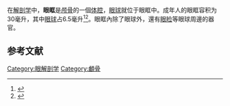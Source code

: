 {{Infobox anatomy
| Name = 眼眶

| Image2 = 
| Caption2 = 
| System = 
| Latin = Orbita
| Greek = 
| Precursor = 
| Artery = 
| Vein = 
| Nerve = 
| Lymph = 
}}在[[解剖学|解剖学]]中，'''眼眶'''是[[颅骨|颅骨]]的一個[[体腔|体腔]]，[[眼球|眼球]]就位于眼眶中。成年人的眼眶容积为30毫升，其中[[眼球|眼球]]占6.5毫升<ref name="urlOrbit – Definition and More from the Free Merriam–Webster Dictionary">{{Cite web|title=Orbit – Definition and More from the Free Merriam-Webster Dictionary|url=http://www.merriam-webster.com/dictionary/orbit|accessdate=2010-03-26|archive-date=2021-04-28|archive-url=https://web.archive.org/web/20210428094401/https://www.merriam-webster.com/dictionary/orbit|dead-url=no}}</ref><ref>{{Cite book|title=Embryology and Anatomy of the Orbit and Lacrimal System|editor-last=Tasman|editor-first=W.|editor2-last=Jaeger|editor2-first=E. A.|publisher=Lippincott Williams & Wilkins|year=2007|isbn=978-0-7817-6855-9}}</ref>。眼眶內除了眼球外，還有[[眼睑|眼睑]]等眼球周邊的器官。

==参考文献==
{{reflist}}
{{Orbital anatomy}}
[[Category:眼解剖学|Category:眼解剖学]]
[[Category:顱骨|Category:顱骨]]